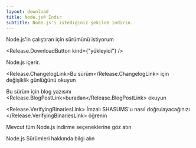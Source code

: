 ```yaml
---
layout: download
title: Node.js® İndir
subtitle: Node.js'i istediğiniz şekilde indirin.
---
```


<section>
Node.js'in <Release.BitnessDropdown /> çalıştıran <Release.OperatingSystemDropdown exclude={["LINUX", "AIX"]} /> için <Release.VersionDropdown /> sürümünü istiyorum

<Release.DownloadButton kind={"yükleyici"} />
</section>

<section>
Node.js <Release.NpmLink /> içerir.

<Release.ChangelogLink>Bu sürüm</Release.ChangelogLink> için değişiklik
günlüğünü okuyun

Bu sürüm için blog yazısını <Release.BlogPostLink>buradan</Release.BlogPostLink> okuyun

<Release.VerifyingBinariesLink>
  İmzalı SHASUMS'u nasıl doğrulayacağınızı
</Release.VerifyingBinariesLink> öğrenin

Mevcut tüm Node.js <LinkWithArrow href="https://nodejs.org/dist/">indirme seçeneklerine </LinkWithArrow> göz atın

<LinkWithArrow href="/about/previous-releases">Node.js Sürümleri</LinkWithArrow> hakkında bilgi alın
</section>
